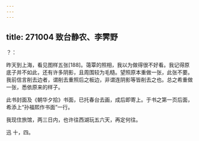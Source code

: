 ```yaml
---
---
---
```

title: 271004 致台静农、李霁野
---






？：

昨天到上海，看见图样五张[188]。蔼覃的照相，我以为做得很不好看。我记得原底子并不如此，还有许多阴影，且周围较为毛糙。望照原本重做一张，此张不要。我前信言削去边者，谓削去重照后之板边，非谓连阴影等皆削去之也。总之希重做一张，悉依原来的样子。

此书封面及《朝华夕拾》书面，已托春台去画，成后即寄上。于书之第一页后面，希添上“孙福熙作书面”一行。

我现住旅馆，两三日内，也许往西湖玩五六天，再定何往。

迅 十，四。